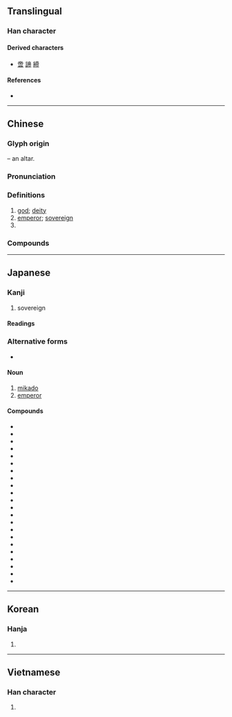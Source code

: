 {{character info/new}}
==Translingual==

===Han character===
{{Han char|rn=50|rad=巾|as=06|sn=9|four=00227|canj=YBLB|ids=⿱⿳亠丷冖巾}}

====Derived characters====
* [[啻]] [[諦]] [[締]]

====References====
* {{Han ref|kx=0330.140|dkj=08865|dj=0636.060|hdz=10738.020|uh=5E1D|ud=24093|bh=ABD2|bd=43986}}

----

==Chinese==
{{zh-forms}}

===Glyph origin===
{{Han etym}}
{{liushu|p}} – an altar. {{attention|zh|http://blog.sina.com.cn/s/blog_4b41fa86010165ca.html}}

===Pronunciation===
{{zh-pron
|m=dì
|ma=y
|m-s=
|dg=
|c=dai3
|c-t=
|g=
|h=pfs=ti
|j=
|md=dá̤
|mn=tè
|mn-t=
|w=2ti
|x=
|mc=y
|oc=y
|cat=n
}}

===Definitions===
{{zh-hanzi}}

# [[god]]; [[deity]]
# [[emperor]]; [[sovereign]]
# {{zh-short|帝國主義|[[imperialism]]}}

===Compounds===
{{zh-der|炎帝|皇帝|反帝|帝王|帝制|帝后|帝國|玉帝|天帝|上帝|三皇五帝|上帝教|二帝三王|五帝|亞述帝國|伏魔大帝|保生大帝|先帝|兒皇帝|剎帝利|印加帝國|后帝|土皇帝|大帝|大英帝國|太帝|奧匈帝國|帝京|帝位|帝俄|帝力|帝君|帝命|帝嚳|帝國主義|帝國大廈|帝堯|帝女|帝妃|帝室|帝宮|帝居|帝師|帝庭|帝德|帝星|帝業|帝王之道|帝王政治|帝王條款|帝皇|帝祚|帝虎|帝號|帝道|帝都|帝鄉|帝釋天|帝閽|帝闕|帝雉|平天大帝|廢帝|影帝|望帝|望帝啼鵑|末代皇帝|波斯帝國|洪憲帝制|火帝真君|玄天上帝|玉天大帝|玉皇上帝|玉皇大帝|白帝|白帝城|皇帝豆|真武大帝|稱帝|稱王稱帝|簡在帝心|羅馬帝國|義帝|胡天胡帝|蒙古帝國|西臺帝國|赤帝|赤帝子|遼天祚帝|關帝|關帝廟|關聖帝君|雩帝|魯魚帝虎|黃帝|黃帝乘龍|黑帝|龍孫帝子}}

----

==Japanese==

===Kanji===
{{ja-kanji|grade=c|rs=巾06}}

# sovereign

====Readings====
{{ja-readings
|goon=たい
|kanon=てい
|kun=みかど-
}}

===Alternative forms===
* {{ja-r|御門|みかど}}

====Noun====
{{ja-noun|みかど}}

# [[mikado]] {{gloss|emperor of Japan}}
# [[emperor]]

====Compounds====
{{der-top}}
* {{l|ja|賢帝}}
* {{l|ja|皇帝}}
* {{l|ja|五賢帝}}
* {{l|ja|女帝}}
* {{l|ja|新帝}}
* {{l|ja|先帝}}
* {{l|ja|大帝}}
* {{l|ja|帝釈}}
* {{l|ja|帝釈天}}
* {{l|ja|帝位}}
* {{l|ja|帝威}}
* {{l|ja|帝王}}
* {{l|ja|帝業}}
* {{l|ja|帝劇}}
* {{l|ja|帝国}}
* {{l|ja|帝座}}
* {{l|ja|帝室}}
* {{l|ja|帝城}}
* {{l|ja|帝政}}
* {{l|ja|帝大}}
* {{l|ja|帝都}}
* {{l|ja|幼帝}}
{{der-bottom}}

----

==Korean==

===Hanja===
{{ko-hanja|hangeul=제|eumhun=[[임금]], [[하느님]]|mr=che}}

# {{defn|lang=ko|sort=巾06}}

----

==Vietnamese==

===Han character===
{{vi-hantu|[[đế]], [[đấy]], [[đê]], [[để]], [[đí]], [[đó]]|rs=巾06}}

# {{defn|lang=vi|sort=巾06}}